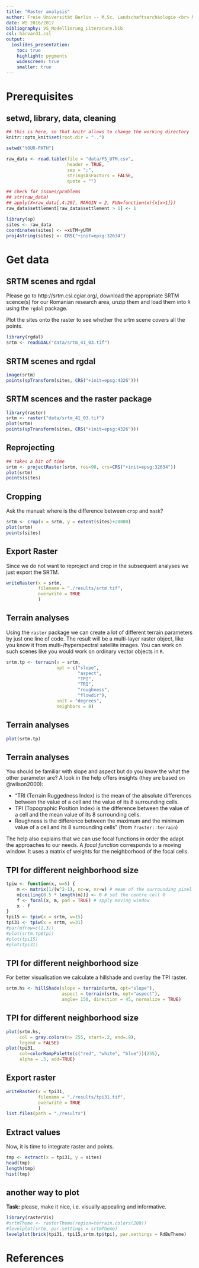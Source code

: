 ```yaml
---
title: "Raster analysis"
author: Freie Universität Berlin -- M.Sc. Landschaftsarchäologie <br> Modellieren in der Landschaftsarchäologie <br> Dr. Daniel Knitter (CAU Kiel) <br>
date: WS 2016/2017
bibliography: VS_Modellierung_Literature.bib
csl: harvard1.csl
output:
  ioslides_presentation:
    toc: true
    highlight: pygments
    widescreen: true
    smaller: true
---
```


# Prerequisites

## setwd, library, data, cleaning

```r
## this is here, so that knitr allows to change the working directory
knitr::opts_knit$set(root.dir = "..")
```

```r
setwd("YOUR-PATH")
```	

```r
raw_data <- read.table(file = "data/FS_UTM.csv",
                       header = TRUE,
                       sep = ";",
                       stringsAsFactors = FALSE,
                       quote = "")

## check for issues/problems
## str(raw_data)
## apply(X=raw_data[,4:20], MARGIN = 2, FUN=function(x){x[x>1]})
raw_data$settlement[raw_data$settlement > 1] <- 1

library(sp)
sites <- raw_data
coordinates(sites) <- ~xUTM+yUTM
proj4string(sites) <- CRS("+init=epsg:32634")
```

# Get data #

## SRTM scenes and rgdal

Please go to http://srtm.csi.cgiar.org/, download the appropriate SRTM scence(s) for our Romanian research area, unzip them and load them into `R` using the `rgdal` package.

Plot the sites onto the raster to see whether the srtm scene covers all the points.

```r
library(rgdal)
srtm <- readGDAL("data/srtm_41_03.tif")
```

## SRTM scenes and rgdal

```r
image(srtm)
points(spTransform(sites, CRS("+init=epsg:4326")))
```

## SRTM scences and the raster package

```r
library(raster)
srtm <- raster("data/srtm_41_03.tif")
plot(srtm)
points(spTransform(sites, CRS("+init=epsg:4326")))
```

## Reprojecting

```r
## takes a bit of time
srtm <- projectRaster(srtm, res=90, crs=CRS("+init=epsg:32634"))
plot(srtm)
points(sites)
```

## Cropping

Ask the manual: where is the difference between `crop` and `mask`?

```r
srtm <- crop(x = srtm, y = extent(sites)+20000)
plot(srtm)
points(sites)
```

## Export Raster

Since we do not want to reproject and crop in the subsequent analyses we just export the SRTM.

```r
writeRaster(x = srtm,
            filename = "./results/srtm.tif",
            overwrite = TRUE
            )
```

## Terrain analyses

Using the `raster` package we can create a lot of different terrain parameters by just one line of code. The result will be a multi-layer raster object, like you know it from multi-/hyperspectral satellite images. You can work on such scenes like you would work on ordinary vector objects in `R`.

```r
srtm.tp <- terrain(x = srtm,
                   opt = c("slope",
                           "aspect",
                           "TPI",
                           "TRI",
                           "roughness",
                           "flowdir"),
                   unit = "degrees",
                   neighbors = 8)
```

## Terrain analyses

```r
plot(srtm.tp)
```

## Terrain analyses

You should be familiar with slope and aspect but do you know the what the other parameter are? A look in the help offers insights (they are based on @wilson2000):

- "TRI (Terrain Ruggedness Index) is the mean of the absolute differences between the value of a cell and the value of its 8 surrounding cells.
- TPI (Topographic Position Index) is the difference between the value of a cell and the mean value of its 8 surrounding cells.
- Roughness is the difference between the maximum and the minimum value of a cell and its 8 surrounding cells" (from `?raster::terrain`)

The help also explains that we can use focal functions in order the adapt the approaches to our needs. A *focal function* corresponds to a moving window. It uses a matrix of weights for the neighborhood of the focal cells.

## TPI for different neighborhood size

```r
tpiw <- function(x, w=5) {
    m <- matrix(1/(w^2-1), nc=w, nr=w) # mean of the surrounding pixel
    m[ceiling(0.5 * length(m))] <- 0 # set the centre cell 0
    f <- focal(x, m, pad = TRUE) # apply moving window
    x - f
}
tpi15 <- tpiw(x = srtm, w=15)
tpi31 <- tpiw(x = srtm, w=31)
#par(mfrow=c(1,3))
#plot(srtm.tp$tpi)
#plot(tpi15)
#plot(tpi31)
```

## TPI for different neighborhood size

For better visualisation we calculate a hillshade and overlay the TPI raster.

```r
srtm.hs <- hillShade(slope = terrain(srtm, opt="slope"),
                     aspect = terrain(srtm, opt="aspect"),
                     angle= 150, direction = 45, normalize = TRUE)
```

## TPI for different neighborhood size

```r
plot(srtm.hs,
     col = gray.colors(n= 255, start=.2, end=.9),
     legend = FALSE)
plot(tpi31,
     col=colorRampPalette(c("red", "white", "blue"))(255),
     alpha = .5, add=TRUE)
```

## Export raster

```r
writeRaster(x = tpi31,
            filename = "./results/tpi31.tif",
            overwrite = TRUE
            )
list.files(path = "./results")
```

## Extract values {.columns-2}

Now, it is time to integrate raster and points.

```r
tmp <- extract(x = tpi31, y = sites)
head(tmp)
length(tmp)
hist(tmp)
```

## another way to plot

**Task:** please, make it nice, i.e. visually appealing and informative. 

```r
library(rasterVis)
#srtmTheme <- rasterTheme(region=terrain.colors(200))
#levelplot(srtm, par.settings = srtmTheme)
levelplot(brick(tpi31, tpi15,srtm.tp$tpi), par.settings = RdBuTheme)
```


# References

## 
